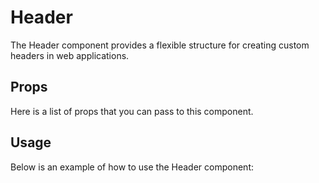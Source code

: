
<Meta title="Components/Header" component={LeftCenterRight} />

# Header

The Header component provides a flexible structure for creating custom headers in web applications.

<Canvas of={HeaderStories.LeftCenterRight} />

## Props

Here is a list of props that you can pass to this component.

<ArgTypes of={HeaderStories.LeftCenterRight} />

## Usage

Below is an example of how to use the Header component:

```jsx
import React from 'react';
import { Header } from 'header-component-library';

const LeftComponent = () => <div>Left</div>;
const CenterComponent = () => <div>Center</div>;
const RightComponent = () => <div>Right</div>;

<Header
  leftComponent={<LeftComponent />}
  centerComponent={<CenterComponent />}
  rightComponent={<RightComponent />}
/>;
```
